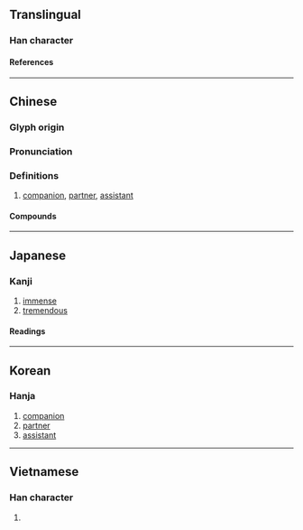 {{also|伙}}
{{character info/new}}
==Translingual==

===Han character===
{{Han char|rn=36|rad=夕|as=11|sn=14|four=67927|canj=WDNIN|ids=⿰果多}}

====References====
{{Han ref|kx=0247.220|dkj=05808|dj=0492.130|hdz=20865.080|uh=5925}}

----

==Chinese==
{{zh-forms|s=伙}}

===Glyph origin===
{{Han etym}}

===Pronunciation===
{{zh-pron
|m=huǒ,er=y
|ma=zh-huǒ.oga
|c=fo2
|h=pfs=
|md=
|mn=ml:hóⁿ/qz:hér/tp,xm:hé/kh,zz:hóe
|mn_note=hóⁿ - literary; hér/hé/hóe - vernacular
|w=
|mc=y
|oc=y
|cat=n
}}

===Definitions===
{{zh-hanzi}}

# [[companion]], [[partner]], [[assistant]]

====Compounds====
{{zh-der|夥夠|合夥人|合夥|分夥|一夥|夥辦|幫夥|店夥|出水夥計|大夥大家夥兒|同夥|夥計|小夥計|入夥|攙夥|打夥|拆夥|成群結夥|搭夥|油夥兒|東夥|成群打夥|散夥|結夥|齊打夥兒|鬨夥|隱名合夥|鋪夥}}

----

==Japanese==

===Kanji===
{{ja-kanji|grade=|rs=夕11}}

# [[immense]]
# [[tremendous]]

====Readings====
{{ja-readings
|on=か, わ
|kun=おびただ
}}

----

==Korean==

===Hanja===
{{ko-hanja|hangeul=[[과]], [[해]]|rv=gwa, hae|mr=kwa, hae}}

# [[companion]]
# [[partner]]
# [[assistant]]

----

==Vietnamese==

===Han character===
{{vi-readings|rs=夕11|reading=[[loã]], [[hoả]], [[khỏa]]}}

# {{rfdef|vi|sort=夕11}}

{{cln|vi|Han tu}}